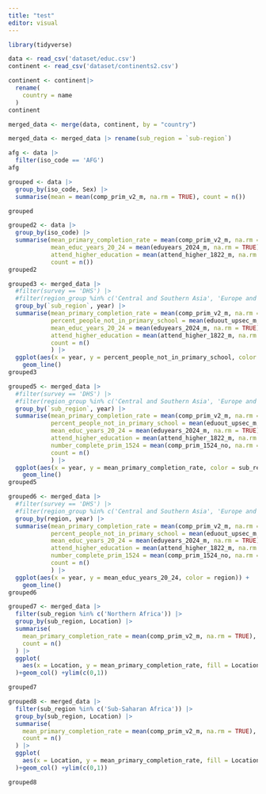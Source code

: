 ```yaml
---
title: "test"
editor: visual
---
```


```r
library(tidyverse)
```

```r
data <- read_csv('dataset/educ.csv')
continent <- read_csv('dataset/continents2.csv')
```

```r
continent <- continent|>
  rename(
    country = name
  )
continent

merged_data <- merge(data, continent, by = "country")

merged_data <- merged_data |> rename(sub_region = `sub-region`)

```

```r
afg <- data |>
  filter(iso_code == 'AFG')
afg
```

```r
grouped <- data |>
  group_by(iso_code, Sex) |>
  summarise(mean = mean(comp_prim_v2_m, na.rm = TRUE), count = n())

grouped


```

```r
grouped2 <- data |>
  group_by(iso_code) |>
  summarise(mean_primary_completion_rate = mean(comp_prim_v2_m, na.rm = TRUE),
            mean_educ_years_20_24 = mean(eduyears_2024_m, na.rm = TRUE),
            attend_higher_education = mean(attend_higher_1822_m, na.rm = TRUE),
            count = n())
grouped2
```

```r
grouped3 <- merged_data |>
  #filter(survey == 'DHS') |>
  #filter(region_group %in% c('Central and Southern Asia', 'Europe and Northern America', 'Sub-Saharan Africa')) |>
  group_by(`sub_region`, year) |>
  summarise(mean_primary_completion_rate = mean(comp_prim_v2_m, na.rm = TRUE),
            percent_people_not_in_primary_school = mean(eduout_upsec_m, na.rm = TRUE),
            mean_educ_years_20_24 = mean(eduyears_2024_m, na.rm = TRUE),
            attend_higher_education = mean(attend_higher_1822_m, na.rm = TRUE),
            count = n()
            ) |>
  ggplot(aes(x = year, y = percent_people_not_in_primary_school, color = sub_region)) +
    geom_line()
grouped3
```

```r
grouped5 <- merged_data |>
  #filter(survey == 'DHS') |>
  #filter(region_group %in% c('Central and Southern Asia', 'Europe and Northern America', 'Sub-Saharan Africa')) |>
  group_by(`sub_region`, year) |>
  summarise(mean_primary_completion_rate = mean(comp_prim_v2_m, na.rm = TRUE),
            percent_people_not_in_primary_school = mean(eduout_upsec_m, na.rm = TRUE),
            mean_educ_years_20_24 = mean(eduyears_2024_m, na.rm = TRUE),
            attend_higher_education = mean(attend_higher_1822_m, na.rm = TRUE),
            number_complete_prim_1524 = mean(comp_prim_1524_no, na.rm = TRUE),
            count = n()
            ) |>
  ggplot(aes(x = year, y = mean_primary_completion_rate, color = sub_region)) +
    geom_line()
grouped5
```

```r
grouped6 <- merged_data |>
  #filter(survey == 'DHS') |>
  #filter(region_group %in% c('Central and Southern Asia', 'Europe and Northern America', 'Sub-Saharan Africa')) |>
  group_by(region, year) |>
  summarise(mean_primary_completion_rate = mean(comp_prim_v2_m, na.rm = TRUE),
            percent_people_not_in_primary_school = mean(eduout_upsec_m, na.rm = TRUE),
            mean_educ_years_20_24 = mean(eduyears_2024_m, na.rm = TRUE),
            attend_higher_education = mean(attend_higher_1822_m, na.rm = TRUE),
            number_complete_prim_1524 = mean(comp_prim_1524_no, na.rm = TRUE),
            count = n()
            ) |>
  ggplot(aes(x = year, y = mean_educ_years_20_24, color = region)) +
    geom_line()
grouped6
```

```r
grouped7 <- merged_data |>
  filter(sub_region %in% c('Northern Africa')) |>
  group_by(sub_region, Location) |>
  summarise(
    mean_primary_completion_rate = mean(comp_prim_v2_m, na.rm = TRUE),
    count = n()
  ) |>
  ggplot(
    aes(x = Location, y = mean_primary_completion_rate, fill = Location) 
  )+geom_col() +ylim(c(0,1))

grouped7
```

```r
grouped8 <- merged_data |>
  filter(sub_region %in% c('Sub-Saharan Africa')) |>
  group_by(sub_region, Location) |>
  summarise(
    mean_primary_completion_rate = mean(comp_prim_v2_m, na.rm = TRUE),
    count = n()
  ) |>
  ggplot(
    aes(x = Location, y = mean_primary_completion_rate, fill = Location) 
  )+geom_col() +ylim(c(0,1))

grouped8
```
